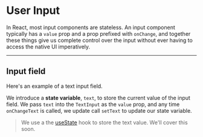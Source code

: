 
# User Input

In React, most input components are stateless. An input component typically has a `value` prop and a prop prefixed with `onChange`, and together these things give us complete control over the input without ever having to access the native UI imperatively.

---

## Input field

Here's an example of a text input field.

We introduce a **state variable**, `text`, to store the current value of the input field. We pass `text` into the `TextInput` as the `value` prop, and any time `onChangeText` is called, we update call `setText` to update our state variable.

> We use a the [useState](/react/hooks/usestate) hook to store the text value. We'll cover this soon.

<Example code={userInput} />
